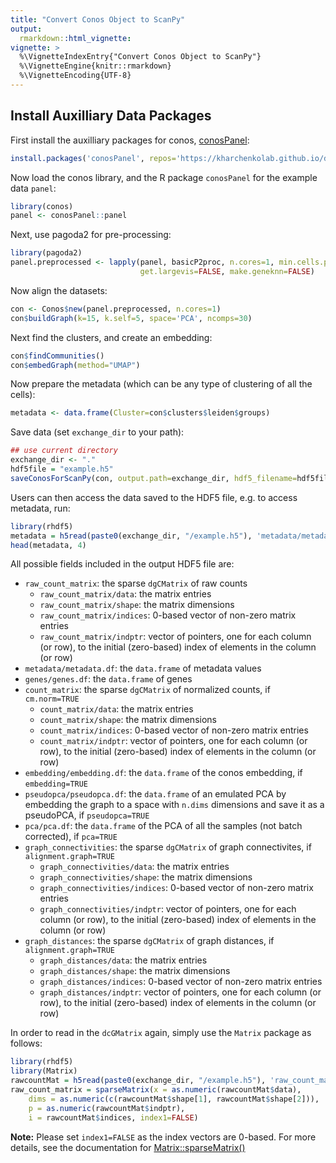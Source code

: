 ```yaml
---
title: "Convert Conos Object to ScanPy"
output: 
  rmarkdown::html_vignette:
vignette: >
  %\VignetteIndexEntry{"Convert Conos Object to ScanPy"}
  %\VignetteEngine{knitr::rmarkdown}
  %\VignetteEncoding{UTF-8}
---
```



## Install Auxilliary Data Packages

First install the auxilliary packages for conos, [conosPanel](https://github.com/kharchenkolab/conosPanel):

```r
install.packages('conosPanel', repos='https://kharchenkolab.github.io/drat/', type='source')
```


Now load the conos library, and the R package `conosPanel` for the example data `panel`:

```r
library(conos)
panel <- conosPanel::panel
```

Next, use pagoda2 for pre-processing:

```r
library(pagoda2)
panel.preprocessed <- lapply(panel, basicP2proc, n.cores=1, min.cells.per.gene=0, n.odgenes=2e3, 
                             get.largevis=FALSE, make.geneknn=FALSE)
```

Now align the datasets:

```r
con <- Conos$new(panel.preprocessed, n.cores=1)
con$buildGraph(k=15, k.self=5, space='PCA', ncomps=30)
```


Next find the clusters, and create an embedding:

```r
con$findCommunities()
con$embedGraph(method="UMAP")
```

Now prepare the metadata (which can be any type of clustering of all the cells):

```r
metadata <- data.frame(Cluster=con$clusters$leiden$groups)
```

Save data (set `exchange_dir` to your path):


```r
## use current directory
exchange_dir <- "."
hdf5file = "example.h5"
saveConosForScanPy(con, output.path=exchange_dir, hdf5_filename=hdf5file, verbose=TRUE)
```

Users can then access the data saved to the HDF5 file, e.g. to access metadata, run:


```r
library(rhdf5)
metadata = h5read(paste0(exchange_dir, "/example.h5"), 'metadata/metadata.df')
head(metadata, 4)
```

All possible fields included in the output HDF5 file are:

* `raw_count_matrix`: the sparse `dgCMatrix` of raw counts 
	* `raw_count_matrix/data`: the matrix entries
	* `raw_count_matrix/shape`: the matrix dimensions
	* `raw_count_matrix/indices`: 0-based vector of non-zero matrix entries
	* `raw_count_matrix/indptr`: vector of pointers, one for each column (or row), to the initial (zero-based) index of elements in the column (or row)
* `metadata/metadata.df`: the `data.frame` of metadata values
* `genes/genes.df`: the `data.frame` of genes
* `count_matrix`: the sparse `dgCMatrix` of normalized counts, if `cm.norm=TRUE`
	* `count_matrix/data`: the matrix entries
	* `count_matrix/shape`: the matrix dimensions
	* `count_matrix/indices`: 0-based vector of non-zero matrix entries
	* `count_matrix/indptr`: vector of pointers, one for each column (or row), to the initial (zero-based) index of elements in the column (or row)
* `embedding/embedding.df`:  the `data.frame` of the conos embedding, if `embedding=TRUE`
* `pseudopca/pseudopca.df`:  the `data.frame` of an emulated PCA by embedding the graph to a space with `n.dims` dimensions and save it as a pseudoPCA, if `pseudopca=TRUE`
* `pca/pca.df`: the `data.frame` of the PCA of all the samples (not batch corrected), if `pca=TRUE`
* `graph_connectivities`: the sparse `dgCMatrix` of graph connectivites, if `alignment.graph=TRUE`
	* `graph_connectivities/data`: the matrix entries
	* `graph_connectivities/shape`: the matrix dimensions
	* `graph_connectivities/indices`: 0-based vector of non-zero matrix entries
	* `graph_connectivities/indptr`: vector of pointers, one for each column (or row), to the initial (zero-based) index of elements in the column (or row)
* `graph_distances`: the sparse `dgCMatrix` of graph distances, if `alignment.graph=TRUE`
	* `graph_distances/data`: the matrix entries
	* `graph_distances/shape`: the matrix dimensions
	* `graph_distances/indices`: 0-based vector of non-zero matrix entries
	* `graph_distances/indptr`: vector of pointers, one for each column (or row), to the initial (zero-based) index of elements in the column (or row)



In order to read in the `dcGMatrix` again, simply use the `Matrix` package as follows:


```r
library(rhdf5)
library(Matrix)
rawcountMat = h5read(paste0(exchange_dir, "/example.h5"), 'raw_count_matrix')
raw_count_matrix = sparseMatrix(x = as.numeric(rawcountMat$data),  
    dims = as.numeric(c(rawcountMat$shape[1], rawcountMat$shape[2])), 
    p = as.numeric(rawcountMat$indptr), 
    i = rawcountMat$indices, index1=FALSE)
```

**Note:** Please set `index1=FALSE` as the index vectors are 0-based. For more details, see the documentation for [Matrix::sparseMatrix()](https://www.rdocumentation.org/packages/Matrix/versions/1.2-18/topics/sparseMatrix)

